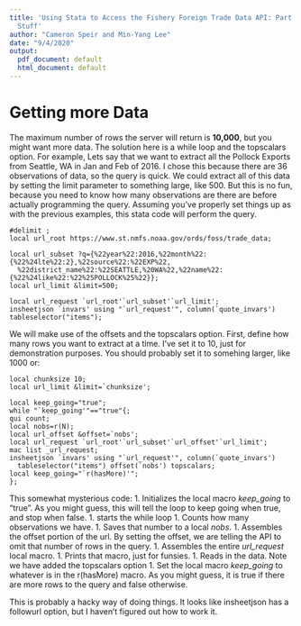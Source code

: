 ```yaml
---
title: 'Using Stata to Access the Fishery Foreign Trade Data API: Part 3, To infinty and Beyond
  Stuff'
author: "Cameron Speir and Min-Yang Lee"
date: "9/4/2020"
output:
  pdf_document: default
  html_document: default
---
```

# Getting more Data


The maximum number of rows the server will return is **10,000**, but you might want more  data.  The solution here is a while loop and the topscalars option. For example,  Lets say that we want to extract all the Pollock Exports from Seattle, WA in Jan and Feb of 2016. I chose this because there are 36 observations of data, so the query is quick. We could extract all of this data by setting the limit parameter to something large, like 500.  But this is no fun, because you need to know how many observations are there are before actually programming the query. Assuming you've properly set things up as with the previous examples, this stata code will perform the query.

```
#delimit ;
local url_root https://www.st.nmfs.noaa.gov/ords/foss/trade_data;

local url_subset ?q={%22year%22:2016,%22month%22:{%22%24lte%22:2},%22source%22:%22EXP%22,
  %22district_name%22:%22SEATTLE,%20WA%22,%22name%22:{%22%24like%22:%22%25POLLOCK%25%22}};
local url_limit &limit=500;

local url_request `url_root'`url_subset'`url_limit';
insheetjson `invars' using "`url_request'",	column(`quote_invars') tableselector("items");
```

We will make use of the offsets and the topscalars option. First, define how many rows you want to extract at a time. I've set it to 10, just for demonstration purposes.  You should probably set it to somehing larger, like 1000 or:
```
local chunksize 10;
local url_limit &limit=`chunksize';
```


```
local keep_going="true";
while "`keep_going'"=="true"{;
qui count;
local nobs=r(N);
local url_offset &offset=`nobs';
local url_request `url_root'`url_subset'`url_offset'`url_limit';
mac list _url_request;
insheetjson `invars' using "`url_request'",	column(`quote_invars') 
  tableselector("items") offset(`nobs') topscalars;
local keep_going="`r(hasMore)'";
};
```

This somewhat mysterious code:
1. Initializes the local macro *keep_going* to "true".  As you might guess, this will tell the loop to keep going when true, and stop when false.
1. starts the while loop
1. Counts how many observations we have.
1. Saves that number to a local *nobs*.
1. Assembles the offset portion of the url.  By setting the offset, we are telling the API to omit that number of rows in the query.
1.  Assembles the entire *url_request* local macro.
1.  Prints that macro, just for funsies.
1. Reads in the data.  Note we have added the topscalars option
1.  Set the local macro *keep_going* to whatever is in the r(hasMore) macro.  As you might guess, it is true if there are more rows to the query and false otherwise.

This is probably a hacky way of doing things. It looks like insheetjson has a followurl option, but I haven't figured out how to work it.

